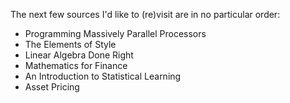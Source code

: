 The next few sources I'd like to (re)visit are in no particular order:
- Programming Massively Parallel Processors
- The Elements of Style
- Linear Algebra Done Right
- Mathematics for Finance
- An Introduction to Statistical Learning
- Asset Pricing
